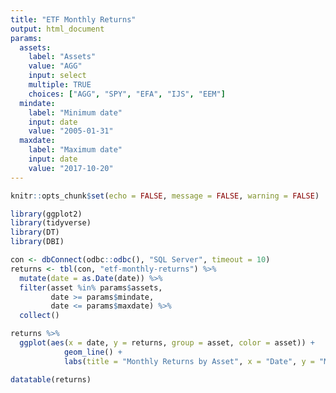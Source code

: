 ```yaml
---
title: "ETF Monthly Returns"
output: html_document
params:
  assets: 
    label: "Assets"
    value: "AGG"
    input: select
    multiple: TRUE
    choices: ["AGG", "SPY", "EFA", "IJS", "EEM"]
  mindate:
    label: "Minimum date"
    input: date
    value: "2005-01-31"
  maxdate:
    label: "Maximum date"
    input: date
    value: "2017-10-20"
---
```


```r
knitr::opts_chunk$set(echo = FALSE, message = FALSE, warning = FALSE)

library(ggplot2)
library(tidyverse)
library(DT)
library(DBI)

con <- dbConnect(odbc::odbc(), "SQL Server", timeout = 10)
returns <- tbl(con, "etf-monthly-returns") %>%
  mutate(date = as.Date(date)) %>% 
  filter(asset %in% params$assets,
         date >= params$mindate,
         date <= params$maxdate) %>% 
  collect()
```

```r
returns %>% 
  ggplot(aes(x = date, y = returns, group = asset, color = asset)) +
            geom_line() + 
            labs(title = "Monthly Returns by Asset", x = "Date", y = "Monthly Returns", color = "Asset")
```

```r
datatable(returns)
```
